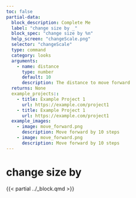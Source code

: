 ```yaml
---
toc: false
partial-data:
  block_description: Complete Me
  label: "change size by _"
  block_spec: "change size by %n"
  help_screen: "changeScale.png"
  selector: "changeScale"
  type: command
  category: looks
  arguments:
    - name: distance
      type: number
      default: 10
      description: The distance to move forward
  returns: None
  example_projects::
    - title: Example Project 1
      url: https://example.com/project1
    - title: Example Project 1
      url: https://example.com/project1
  example_images:
    - image: move_forward.png
      description: Move forward by 10 steps
    - image: move_forward.png
      description: Move forward by 10 steps
---
```


# change size by {.unnumbered}

{{< partial ../_block.qmd >}}

